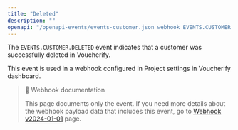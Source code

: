 ```yaml
---
title: "Deleted"
description: ""
openapi: "/openapi-events/events-customer.json webhook EVENTS.CUSTOMER.DELETED"
---
```


The `EVENTS.CUSTOMER.DELETED` event indicates that a customer was successfully deleted in Voucherify.

This event is used in a webhook configured in Project settings in Voucherify dashboard.

> 📘 Webhook documentation
>
> This page documents only the event. If you need more details about the webhook payload data that includes this event, go to [Webhook v2024-01-01](/api-reference/introduction-to-webhooks "Introduction to webhooks v2024-01-01") page.